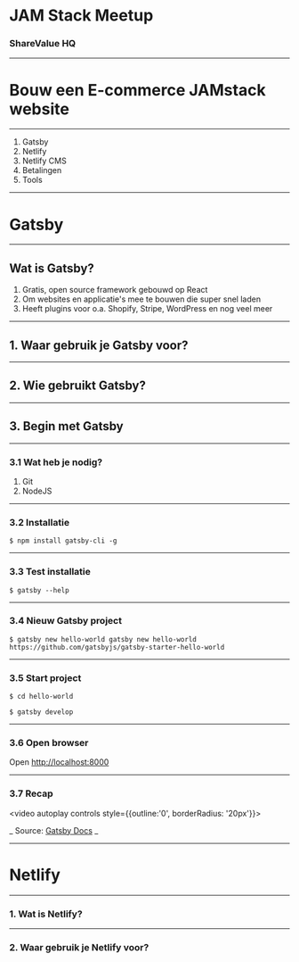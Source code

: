 



# JAM Stack Meetup
### ShareValue HQ

---

# Bouw een E-commerce JAMstack website

---

1. Gatsby
2. Netlify
3. Netlify CMS
4. Betalingen
5. Tools

---

# Gatsby

---

## Wat is Gatsby?

<Steps>

1. Gratis, open source framework gebouwd op React
2. Om websites en applicatie's mee te bouwen die super snel laden
3. Heeft plugins voor o.a. Shopify, Stripe, WordPress en nog veel meer

</Steps>

---

## 1. Waar gebruik je Gatsby voor?

---

## 2. Wie gebruikt Gatsby?

---

## 3. Begin met Gatsby


---

### 3.1 Wat heb je nodig?

<Steps>

1. Git
2. NodeJS

</Steps>

---

### 3.2 Installatie

`$ npm install gatsby-cli -g`

---

### 3.3 Test installatie

`$ gatsby --help`

---

### 3.4 Nieuw Gatsby project

`$ gatsby new hello-world gatsby new hello-world https://github.com/gatsbyjs/gatsby-starter-hello-world`

---

### 3.5 Start project

`$ cd hello-world`

`$ gatsby develop`

---


### 3.6 Open browser

Open [http://localhost:8000](http://localhost:8000)


---

### 3.7 Recap


<video autoplay controls style={{outline:'0', borderRadius: '20px'}}>
  <source src={v} />
</video>

_ Source: [Gatsby Docs](https://www.gatsbyjs.com/tutorial/part-zero/) _



---

# Netlify

--- 


### 1. Wat is Netlify?



---

### 2. Waar gebruik je Netlify voor?